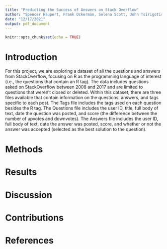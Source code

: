 ```yaml
---
title: "Predicting the Success of Answers on Stack Overflow"
author: "Spencer Haupert, Frank Ockerman, Selena Scott, John Tsirigotis"
date: "12/17/2021"
output: pdf_document
---
```


```r
knitr::opts_chunk$set(echo = TRUE)
```

# Introduction

For this project, we are exploring a dataset of all the questions and answers from StackOverflow, focusing on R as the programming language of interest (i.e., the questions that contain an R tag). The data includes questions asked on StackOverflow between 2008 and 2017 and are limited to questions that weren’t closed or deleted. Within this dataset, there are three files available that contain information on the questions, answers, and tags specific to each post. The Tags file includes the tags used on each question besides the R tag. The Questions file includes the user ID, title, full body of text, date the question was posted, and score (the difference between the number of upvotes and downvotes). The Answers file includes the user ID, full body of text, date the answer was posted, score, and whether or not the answer was accepted (selected as the best solution to the question).

# Methods

# Results

# Discussion

# Contributions

# References
